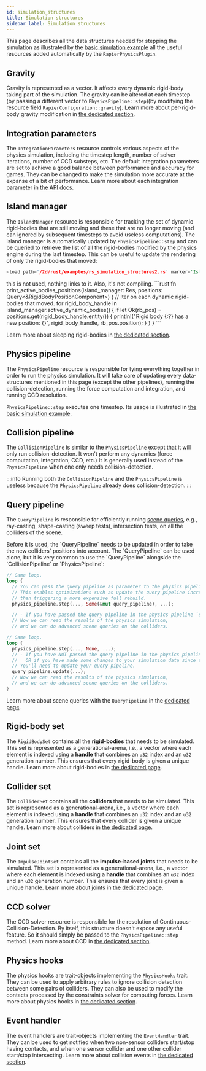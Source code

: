 ```yaml
---
id: simulation_structures
title: Simulation structures
sidebar_label: Simulation structures
---
```



This page describes <rapier> all the data structures needed for stepping the simulation as illustrated by the
[basic simulation example](getting_started#basic-simulation-example)</rapier><bevy> all the useful
resources added automatically by the `RapierPhysicsPlugin`</bevy>.


## Gravity
Gravity is represented as a vector. It affects every dynamic rigid-body taking part of the simulation. The gravity
can be altered at each timestep <rapier>(by passing a different vector to `PhysicsPipeline::step`)</rapier><bevy>(by
modifying the resource field `RapierConfiguration::gravity`)</bevy>.
Learn more about per-rigid-body gravity modification in [the dedicated section](rigid_bodies#gravity).

## Integration parameters
The `IntegrationParameters` <bevy>resource</bevy> controls various aspects of the physics simulation, including the timestep length,
number of solver iterations, number of CCD substeps, etc. The default integration parameters are set to
achieve a good balance between performance and accuracy for games. They can be changed to make the simulation more
accurate at the expanse of a bit of performance. Learn more about each integration parameter in
[the API docs](https://docs.rs/rapier3d/latest/rapier3d/dynamics/struct.IntegrationParameters.html).

## Island manager
The `IslandManager` <bevy>resource</bevy> is responsible for tracking the set of dynamic rigid-bodies that are still moving
and these that are no longer moving (and can ignored by subsequent timesteps to avoid useless computations).
The island manager is automatically updated by `PhysicsPipeline::step` and can be queried to retrieve
the list of all the rigid-bodies modified by the physics engine during the last timestep. This can be useful
to update the rendering of only the rigid-bodies that moved:

<rapier>

```rust
<load path='/2d/rust/examples/rs_simulation_structures2.rs' marker='IslandManager' />
```

</rapier>

<bevy>
<technote>
this is not used, nothing links to it. Also, it's not compiling.
</technote>
```rust
fn print_active_bodies_positions(island_manager: Res<IslandManager>, positions: Query<&RigidBodyPositionComponent>) {
    // Iter on each dynamic rigid-bodies that moved.
    for rigid_body_handle in island_manager.active_dynamic_bodies() {
        if let Ok(rb_pos) = positions.get(rigid_body_handle.entity()) {
            println!("Rigid body {:?} has a new position: {}", rigid_body_handle, rb_pos.position);
        }
    }
}
```

</bevy>

Learn more about sleeping rigid-bodies in [the dedicated section](rigid_bodies#sleeping).

## Physics pipeline
The `PhysicsPipeline` <bevy>resource</bevy> is responsible for tying everything together in order to run the physics simulation.
It will take care of updating every data-structures mentioned in this page (except the other pipelines), running the collision-detection,
running the force computation and integration, and running CCD resolution.
<rapier>

`PhysicsPipeline::step` executes one timestep.
Its usage is illustrated in [the basic simulation example](getting_started#basic-simulation-example).

</rapier>

## Collision pipeline
The `CollisionPipeline` is similar to the `PhysicsPipeline` except that it will only run collision-detection.
It won't perform any dynamics (force computation, integration, CCD, etc.) It is generally used instead of
the `PhysicsPipeline` when one only needs collision-detection.

:::info
Running both the `CollisionPipeline` and the `PhysicsPipeline` is useless because the `PhysicsPipeline` already
does collision-detection.
:::


## Query pipeline
The `QueryPipeline` is responsible for efficiently running [scene queries](scene_queries), e.g., ray-casting,
shape-casting (sweep tests), intersection tests, on all the colliders of the scene.

<rapier>
Before it is used, the `QueryPipeline` needs to be updated in order to take the new colliders' positions into account.
The `QueryPipeline` can be used alone, but it is very common to use the `QueryPipeline` alongside the `CollisionPipeline`
or `PhysicsPipeline`:

```rust
// Game loop.
loop {
  // You can pass the query pipeline as parameter to the physics pipeline,
  // This enables optimizations such as update the query pipeline incrementally rather
  // than triggering a more expensive full rebuild.
  physics_pipeline.step(..., Some(&mut query_pipeline), ...);

  // - If you have passed the query pipeline in the physics pipeline `step()` function:
  // Now we can read the results of the physics simulation,
  // and we can do advanced scene queries on the colliders.
```
```rust
// Game loop.
loop {
  physics_pipeline.step(..., None, ...);
  // - If you have NOT passed the query pipeline in the physics pipeline `step()` function,
  //   OR if you have made some changes to your simulation data since that `step()` call:
  // You'll need to update your query pipeline.
  query_pipeline.update(...);
  // Now we can read the results of the physics simulation,
  // and we can do advanced scene queries on the colliders.
}
```

</rapier>

Learn more about scene queries with the `QueryPipeline` in the [dedicated page](scene_queries).

<rapier>

## Rigid-body set
The `RigidBodySet` contains all the **rigid-bodies** that needs to be simulated. This set is represented as a
generational-arena, i.e., a vector where each element is indexed using a __handle__ that combines
an `u32` index and an `u32` generation number. This ensures that every rigid-body is given a unique handle.
Learn more about rigid-bodies in [the dedicated page](rigid_bodies).

## Collider set
The `ColliderSet` contains all the **colliders** that needs to be simulated. This set is represented as a
generational-arena, i.e., a vector where each element is indexed using a __handle__ that combines
an `u32` index and an `u32` generation number. This ensures that every collider is
given a unique handle.
Learn more about colliders in [the dedicated page](colliders).

## Joint set
The `ImpulseJointSet` contains all the **impulse-based joints** that needs to be simulated. This set is represented as a
generational-arena, i.e., a vector where each element is indexed using a __handle__ that combines
an `u32` index and an `u32` generation number. This ensures that every joint is
given a unique handle.
Learn more about joints in [the dedicated page](joints).

</rapier>

## CCD solver
The CCD solver <bevy>resource</bevy> is responsible for the resolution of Continuous-Collision-Detection. By itself, this structure
doesn't expose any useful feature. So it should simply be passed to the `PhysicsPipeline::step` method.
Learn more about CCD in [the dedicated section](rigid_bodies#continuous-collision-detection).

## Physics hooks
The physics hooks are trait-objects implementing the `PhysicsHooks` trait. They can be used to apply arbitrary
rules to ignore collision detection between some pairs of colliders. They can also be used to modify the contacts
processed by the constraints solver for computing forces.
Learn more about physics hooks in [the dedicated section](advanced_collision_detection#physics-hooks).


## Event handler
The event handlers are trait-objects implementing the `EventHandler` trait. They can be used to get notified
when two non-sensor colliders start/stop having contacts, and when one sensor collider and one other collider
start/stop intersecting. Learn more about collision events in
[the dedicated section](advanced_collision_detection#collision-and-contact-force-events).